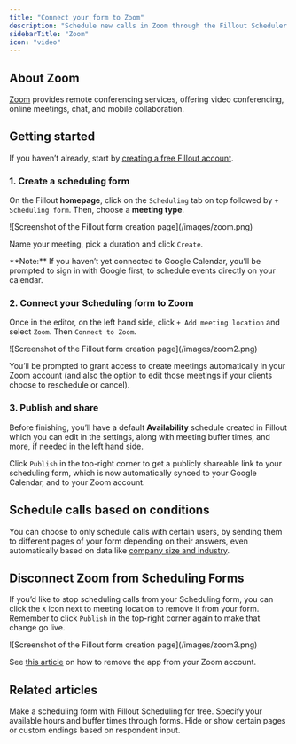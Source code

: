 ```yaml
---
title: "Connect your form to Zoom"
description: "Schedule new calls in Zoom through the Fillout Scheduler. Automatically connect to availabilities on your calendar to book new meetings and calls."
sidebarTitle: "Zoom"
icon: "video"
---
```


## About Zoom

[Zoom](https://zoom.us/) provides remote conferencing services, offering video conferencing, online meetings, chat, and mobile collaboration.

## Getting started

If you haven’t already, start by [creating a free Fillout account](https://build.fillout.com/signup?integration=linear).

### 1. Create a scheduling form

On the Fillout **homepage**, click on the `Scheduling` tab on top followed by `+ Scheduling form`. Then, choose a **meeting type**.

<Frame style={{ width: '528px', height: '290px' }}>
  ![Screenshot of the Fillout form creation page](/images/zoom.png)
</Frame>

Name your meeting, pick a duration and click `Create`.

<Note>
  **Note:** If you haven’t yet connected to Google Calendar, you’ll be prompted to sign in with Google first, to schedule events directly on your calendar.
</Note>

### 2. Connect your Scheduling form to Zoom

Once in the editor, on the left hand side, click `+ Add meeting location` and select `Zoom`. Then `Connect to Zoom`.

<Frame style={{ width: '384px', height: '276px' }}>
  ![Screenshot of the Fillout form creation page](/images/zoom2.png)
</Frame>

You’ll be prompted to grant access to create meetings automatically in your Zoom account (and also the option to edit those meetings if your clients choose to reschedule or cancel).

### 3. Publish and share

Before finishing, you’ll have a default **Availability** schedule created in Fillout which you can edit in the settings, along with meeting buffer times, and more, if needed in the left hand side.

Click `Publish` in the top-right corner to get a publicly shareable link to your scheduling form, which is now automatically synced to your Google Calendar, and to your Zoom account.

## Schedule calls based on conditions

You can choose to only schedule calls with certain users, by sending them to different pages of your form depending on their answers, even automatically based on data like [company size and industry](/page-logic).

## Disconnect Zoom from Scheduling Forms

If you’d like to stop scheduling calls from your Scheduling form, you can click the `X` icon next to meeting location to remove it from your form. Remember to click `Publish` in the top-right corner again to make that change go live.

<Frame style={{ width: '384px', height: '79px' }}>
  ![Screenshot of the Fillout form creation page](/images/zoom3.png)
</Frame>

See [this article](https://support.zoom.com/hc/en/article?id=zm_kb&sysparm_article=KB0062865) on how to remove the app from your Zoom account.

## Related articles

<CardGroup cols={3}>
  <Card title="Getting started with Fillout Scheduling" icon="calendar-pen" iconType="regular" color="#FFC738" href="/fillout-scheduling-intro">
    Make a scheduling form with Fillout Scheduling for free.
  </Card>
  <Card title="Set your availability in Fillout Scheduling" icon="calendar-clock" iconType="regular" color="#FFC738" href="/fillout-scheduling-availability">
    Specify your available hours and buffer times through forms.
  </Card>
  <Card title="Page logic" icon="diagram-project" iconType="regular" color="#FFC738" href="/page-logic">
    Hide or show certain pages or custom endings based on respondent input.
  </Card>
</CardGroup>
